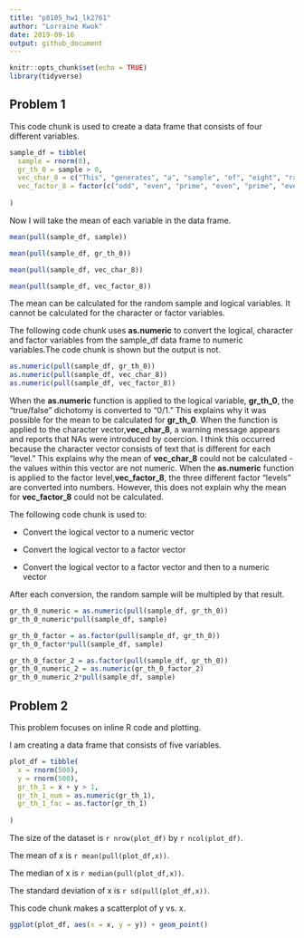 ```yaml
---
title: "p8105_hw1_lk2761"
author: "Lorraine Kwok" 
date: 2019-09-16
output: github_document
---
```


```r
knitr::opts_chunk$set(echo = TRUE)
library(tidyverse)
```

## Problem 1

This code chunk is used to create a data frame that consists of four different variables.

```r

sample_df = tibble(
  sample = rnorm(8),
  gr_th_0 = sample > 0, 
  vec_char_8 = c("This", "generates", "a", "sample", "of", "eight", "random", "numbers"),
  vec_factor_8 = factor(c("odd", "even", "prime", "even", "prime", "even", "odd", "even"))
  
)

```

Now I will take the mean of each variable in the data frame. 

```r
mean(pull(sample_df, sample))

mean(pull(sample_df, gr_th_0)) 

mean(pull(sample_df, vec_char_8))

mean(pull(sample_df, vec_factor_8))

```

The mean can be calculated for the random sample and logical variables. It cannot be calculated for the character or factor variables. 

The following code chunk uses **as.numeric** to convert the logical, character and factor variables from the sample_df data frame to numeric variables.The code chunk is shown but the output is not.  

```r

as.numeric(pull(sample_df, gr_th_0))
as.numeric(pull(sample_df, vec_char_8))
as.numeric(pull(sample_df, vec_factor_8))

```

When the **as.numeric** function is applied to the logical variable, **gr_th_0**, the "true/false" dichotomy is converted to "0/1." This explains why it was possible for the mean to be calculated for **gr_th_0**. When the function is applied to the character vector,**vec_char_8**, a warning message appears and reports that NAs were introduced by coercion. I think this occurred because the character vector consists of text that is different for each "level." This explains why the mean of **vec_char_8** could not be calculated - the values within this vector are not numeric. When the **as.numeric** function is applied to the factor level,**vec_factor_8**, the three different factor "levels" are converted into numbers. However, this does not explain why the mean for **vec_factor_8** could not be calculated. 

The following code chunk is used to: 

  * Convert the logical vector to a numeric vector
  
  * Convert the logical vector to a factor vector
  
  * Convert the logical vector to a factor vector and then to a numeric vector

After each conversion, the random sample will be multipled by that result. 

```r

gr_th_0_numeric = as.numeric(pull(sample_df, gr_th_0))
gr_th_0_numeric*pull(sample_df, sample)

gr_th_0_factor = as.factor(pull(sample_df, gr_th_0))
gr_th_0_factor*pull(sample_df, sample)

gr_th_0_factor_2 = as.factor(pull(sample_df, gr_th_0))
gr_th_0_numeric_2 = as.numeric(gr_th_0_factor_2)
gr_th_0_numeric_2*pull(sample_df, sample)

```

## Problem 2

This problem focuses on inline R code and plotting. 

I am creating a data frame that consists of five variables. 

```r

plot_df = tibble(
  x = rnorm(500),
  y = rnorm(500),
  gr_th_1 = x + y > 1,
  gr_th_1_num = as.numeric(gr_th_1),
  gr_th_1_fac = as.factor(gr_th_1)
  
)
```

The size of the dataset is `r nrow(plot_df)` by `r ncol(plot_df)`.

The mean of x is `r mean(pull(plot_df,x))`.

The median of x is `r median(pull(plot_df,x))`.

The standard deviation of x is `r sd(pull(plot_df,x))`.

This code chunk makes a scatterplot of y vs. x.
```r

ggplot(plot_df, aes(x = x, y = y)) + geom_point()

```

